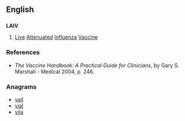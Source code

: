 {{also|laiv}}
==English==

==={{acronym-old|en}}===
'''LAIV'''

# {{context|medical|lang=en}} [[live|Live]] [[attenuated|Attenuated]] [[influenza|Influenza]] [[vaccine|Vaccine]]

===References===
* ''The Vaccine Handbook: A Practical Guide for Clinicians'', by Gary S. Marshall - Medical 2004, p. 246.

===Anagrams===
* [[vail#English|vail]]
* [[vial#English|vial]]
* [[vila#English|vila]]